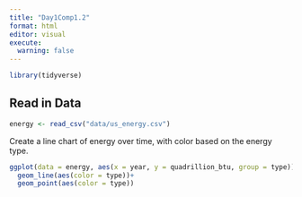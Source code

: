 ```yaml
---
title: "Day1Comp1.2"
format: html
editor: visual
execute: 
  warning: false
---
```


```r
library(tidyverse)
```

## Read in Data

```r
energy <- read_csv("data/us_energy.csv")
```

Create a line chart of energy over time, with color based on the energy type.

```r
ggplot(data = energy, aes(x = year, y = quadrillion_btu, group = type))+
  geom_line(aes(color = type))+
  geom_point(aes(color = type))
```
